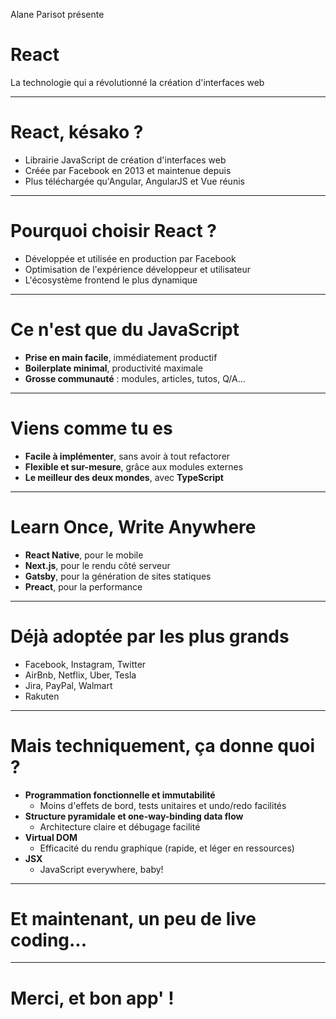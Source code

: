 
Alane Parisot présente

# React

La technologie qui a révolutionné la création d'interfaces web

---

# React, késako ?

- Librairie JavaScript de création d'interfaces web
- Créée par Facebook en 2013 et maintenue depuis
- Plus téléchargée qu'Angular, AngularJS et Vue réunis

---

# Pourquoi choisir React ?

- Développée et utilisée en production par Facebook
- Optimisation de l'expérience développeur et utilisateur
- L'écosystème frontend le plus dynamique

---

# Ce n'est que du JavaScript

- **Prise en main facile**, immédiatement productif
- **Boilerplate minimal**, productivité maximale
- **Grosse communauté** : modules, articles, tutos, Q/A...

---

# Viens comme tu es

- **Facile à implémenter**, sans avoir à tout refactorer
- **Flexible et sur-mesure**, grâce aux modules externes
- **Le meilleur des deux mondes**, avec **TypeScript**

---

# Learn Once, Write Anywhere

- **React Native**, pour le mobile
- **Next.js**, pour le rendu côté serveur
- **Gatsby**, pour la génération de sites statiques
- **Preact**, pour la performance

---

# Déjà adoptée par les plus grands

- Facebook, Instagram, Twitter
- AirBnb, Netflix, Uber, Tesla
- Jira, PayPal, Walmart
- Rakuten

---

# Mais techniquement, ça donne quoi ?

- **Programmation fonctionnelle et immutabilité**
  - Moins d'effets de bord, tests unitaires et undo/redo facilités
- **Structure pyramidale et one-way-binding data flow**
  - Architecture claire et débugage facilité
- **Virtual DOM**
  - Efficacité du rendu graphique (rapide, et léger en ressources)
- **JSX**
  - JavaScript everywhere, baby!

---

# Et maintenant, un peu de live coding...

---

# Merci, et bon app' !
